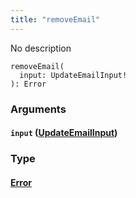 ```yaml
---
title: "removeEmail"
---
```


No description

```
removeEmail(
  input: UpdateEmailInput!
): Error

```

### Arguments[](#arguments "Direct link to heading")

#### `input` ([UpdateEmailInput](/developer/graphql-api/references/inputs/update-email-input))[](#input-updateemailinput "Direct link to heading")

### Type[](#type "Direct link to heading")

#### [Error](/developer/graphql-api/references/objects/error)[](#error "Direct link to heading")